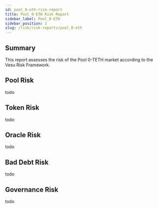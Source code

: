 ```yaml
---
id: pool_0-eth-risk-report
title: Pool_0-ETH Risk Report
sidebar_label: Pool_0-ETH
sidebar_position: 1
slug: /risk/risk-reports/pool_0-eth
---
```



## Summary

This report assesses the risk of the Pool 0-TETH market according to the Vesu Risk Framework.

## Pool Risk

todo

## Token Risk

todo

## Oracle Risk

todo

## Bad Debt Risk

todo

## Governance Risk

todo